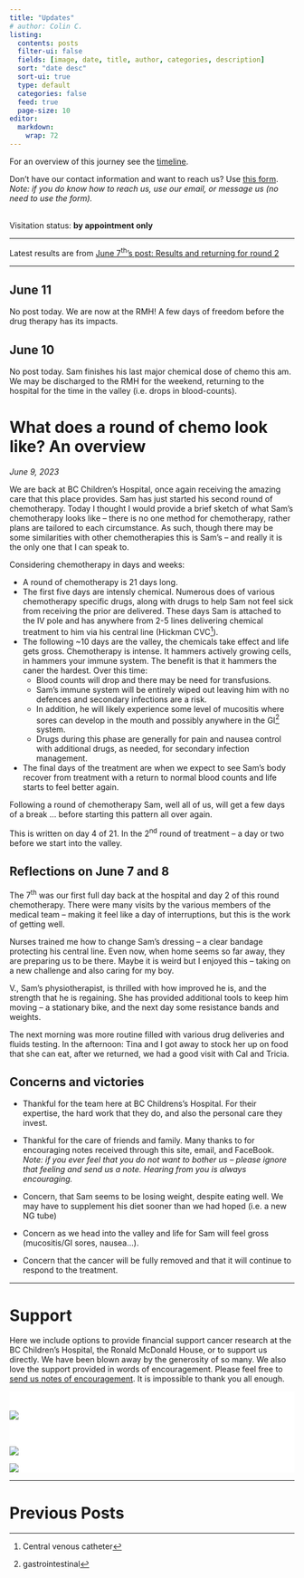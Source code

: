 ```yaml
---
title: "Updates"
# author: Colin C.
listing:
  contents: posts
  filter-ui: false
  fields: [image, date, title, author, categories, description]
  sort: "date desc"
  sort-ui: true
  type: default
  categories: false
  feed: true
  page-size: 10
editor: 
  markdown: 
    wrap: 72
---
```


For an overview of this journey see the [timeline](./timeline.html).

Don't have our contact information and want to reach us? Use [this
form](/contact.html). <br />*Note: if you do know how to reach us, use
our email, or message us (no need to use the form).*

<br/> Visitation status: **by appointment only**

------------------------------------------------------------------------

::: center
Latest results are from [June 7^th^'s post: Results and returning for
round 2](posts/2023-06-07_results-and-round2.html)
:::

------------------------------------------------------------------------



::: callout-note
## June 11

No post today. We are now at the RMH! A few days of freedom before the drug therapy has its impacts.
:::

::: callout-note
## June 10

No post today. Sam finishes his last major chemical dose of chemo this
am. We may be discharged to the RMH for the weekend, returning to the
hospital for the time in the valley (i.e. drops in blood-counts).
:::

# What does a round of chemo look like? An overview

*June 9, 2023*

We are back at BC Children's Hospital, once again receiving the amazing
care that this place provides. Sam has just started his second round of
chemotherapy. Today I thought I would provide a brief sketch of what
Sam's chemotherapy looks like -- there is no one method for
chemotherapy, rather plans are tailored to each circumstance. As such,
though there may be some similarities with other chemotherapies this is
Sam's -- and really it is the only one that I can speak to.

Considering chemotherapy in days and weeks:

-   A round of chemotherapy is 21 days long.
-   The first five days are intensly chemical. Numerous does of various
    chemotherapy specific drugs, along with drugs to help Sam not feel
    sick from receiving the prior are delivered. These days Sam is
    attached to the IV pole and has anywhere from 2-5 lines delivering
    chemical treatment to him via his central line (Hickman CVC[^1]).
-   The following \~10 days are the valley, the chemicals take effect
    and life gets gross. Chemotherapy is intense. It hammers actively
    growing cells, in hammers your immune system. The benefit is that it
    hammers the caner the hardest. Over this time:
    -   Blood counts will drop and there may be need for transfusions.
    -   Sam's immune system will be entirely wiped out leaving him with
        no defences and secondary infections are a risk.
    -   In addition, he will likely experience some level of mucositis
        where sores can develop in the mouth and possibly anywhere in
        the GI[^2] system.
    -   Drugs during this phase are generally for pain and nausea
        control with additional drugs, as needed, for secondary
        infection management.
-   The final days of the treatment are when we expect to see Sam's body
    recover from treatment with a return to normal blood counts and life
    starts to feel better again.

[^1]: Central venous catheter

[^2]: gastrointestinal

Following a round of chemotherapy Sam, well all of us, will get a few
days of a break ... before starting this pattern all over again.

This is written on day 4 of 21. In the 2^nd^ round of treatment -- a day
or two before we start into the valley.

## Reflections on June 7 and 8

The 7^th^ was our first full day back at the hospital and day 2 of this
round chemotherapy. There were many visits by the various members of the
medical team -- making it feel like a day of interruptions, but this is
the work of getting well.

Nurses trained me how to change Sam's dressing -- a clear bandage
protecting his central line. Even now, when home seems so far away, they
are preparing us to be there. Maybe it is weird but I enjoyed this --
taking on a new challenge and also caring for my boy.

V., Sam's physiotherapist, is thrilled with how improved he is, and the
strength that he is regaining. She has provided additional tools to keep
him moving -- a stationary bike, and the next day some resistance bands
and weights.

The next morning was more routine filled with various drug deliveries
and fluids testing. In the afternoon: Tina and I got away to stock her
up on food that she can eat, after we returned, we had a good visit with
Cal and Tricia.

## Concerns and victories

-   Thankful for the team here at BC Childrens's Hospital. For their
    expertise, the hard work that they do, and also the personal care
    they invest.

-   Thankful for the care of friends and family. Many thanks to for
    encouraging notes received through this site, email, and FaceBook.\
    *Note: if you ever feel that you do not want to bother us -- please
    ignore that feeling and send us a note. Hearing from you is always
    encouraging.*

-   Concern, that Sam seems to be losing weight, despite eating well. We
    may have to supplement his diet sooner than we had hoped (i.e. a new
    NG tube)

-   Concern as we head into the valley and life for Sam will feel gross
    (mucositis/GI sores, nausea...).

-   Concern that the cancer will be fully removed and that it will
    continue to respond to the treatment.

------------------------------------------------------------------------

# Support

Here we include options to provide financial support cancer research at
the BC Children's Hospital, the Ronald McDonald House, or to support us
directly. We have been blown away by the generosity of so many. We also
love the support provided in words of encouragement. Please feel free to
[send us notes of encouragement](contact.html). It is impossible to
thank you all enough.

::: {.support-container style="background-color: #fff"}
::: {.support layout-ncol="2" style="background-color: #fff; padding-top:1.4em; padding-right:2em"}
[![](/img/bc-childrens_logo.png)](http://www.bcchildrens.ca/donate)

::: {.gfm-embed data-url="https://www.gofundme.com/f/help-the-chisholm-family-while-sam-battles-cancer/widget/medium"}
```{=html}
<script defer src="https://www.gofundme.com/static/js/embed.js"></script>
```
:::
:::

::: {.support layout-ncol="2" style="background-color: #fff; padding-top:1.4em; padding-right:2em"}
[![](https://samsstory.s3.ca-central-1.amazonaws.com/rmdhbc.png)](https://rmhbc.ca)

[![](https://www.friendsofchildren.ca/application/themes/foc/images/logo.png)](https://www.friendsofchildren.ca)
:::
:::

------------------------------------------------------------------------

# Previous Posts
